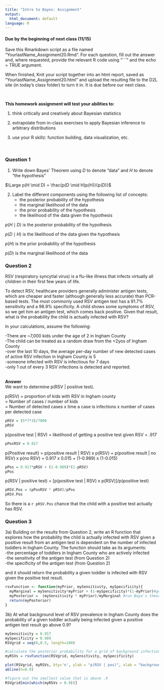 ```yaml
---
title: "Intro to Bayes: Assignment"
output:
  html_document: default
language: R
---
```


<!-- To render the assignment in Rmarkdown, enter the command below in the R console -->
<!-- rmarkdown::render("Class_20_Assignment.Rmd") -->

#### Due by the beginning of next class (11/15)

Save this Rmarkdown script as a file named “YourlastName_Assignment20.Rmd”. 
For each question, fill out the answer and, where requested, 
provide the relevant R code using "```" and the echo = TRUE argument.

When finished, Knit your script together into an html report, 
saved as “YourlastName_Assignment20.html” and upload the 
resulting file to the D2L site (in today’s class folder) to turn it in. 
It is due before our next class.

\

**This homework assignment will test your abilities to:**

1. think critically and creatively about Bayesian statistics

2. extrapolate from in-class exercises to apply Bayesian inference to arbitrary distributions

3. use your R skillz: function building, data visualization, etc.

\

### Question 1

1. Write down Bayes' Theorem using $D$ to denote "data" and $H$ to denote "the hypothesis"

$\Large p(H \mid D) = \frac{p(D \mid H)p(H)}{p(D)}$

2. Label the different components using the following list of concepts:
	- the posterior probability of the hypothesis
	- the marginal likelihood of the data
	- the prior probability of the hypothesis
	- the likelihood of the data given the hypothesis

$p(H \mid D)$ is the posterior probability of the hypothesis 

$p(D \mid H)$ is the likelihood of the data given the hypothesis

$p(H)$ is the prior probability of the hypothesis

$p(D)$ is the marginal likelihood of the data

### Question 2

RSV (respiratory syncytial virus) is
a flu-like illness that infects virtually all children in their 
first few years of life. 

To detect RSV, healthcare providers generally administer antigen tests, 
which are cheaper and faster (although generally less accurate) than PCR-based tests.
The most commonly used RSV antigen test has a 91.7% sensitivity and a 98.9% specificity. 
A child shows some symptoms of RSV, so we get him
an antigen test, which comes back positive. 
Given that result, what is the probability the child is actually infected with RSV?

In your calculations, assume the following:\

-There are ~7,000 kids under the age of 2 in Ingham County\
-The child can be treated as a random draw from the <2yos of Ingham County\
-over the last 10 days, the average per-day number of new detected cases of active RSV infection in Ingham County is 5\
-someone infected with RSV is infectious for 7 days\
-only 1 out of every 3 RSV infections is detected and reported.\
\

**Answer**\
We want to determine p(RSV | positive test).

p(RSV) = proportion of kids with RSV in Ingham county\
= Number of cases / number of kids\
= Number of detected cases x time a case is infections x number of cases per detected case
```r
pRSV = (5*7*3)/7000
pRSV
```

p(positive test | RSV) = likelihood of getting a positive test given RSV = .917
```r
pPosRSV = 0.917
```

p(Positive result) =
p(positive result | RSV) x p(RSV) + p(positive result | no RSV) x p(no RSV)
= 0.917 x 0.015 +  (1-0.989) x (1-0.015)
```r
pPos = 0.917*pRSV + (1-0.989)*(1-pRSV)
pPos
```

p(RSV | positive test) = [p(positive test | RSV) x p(RSV)]/p(positive test)

```r
pRSV.Pos = (pPosRSV * pRSV)/pPos
pRSV.Pos
```

So there is a `r pRSV.Pos` chance that the child with a positive test actually has RSV.

### Question 3

3a) Building on the results from Question 2, 
write an R function that explores how the probability the child is actually infected with RSV 
given a positive result from an antigen test 
is dependent on the number of infected toddlers in Ingham County.
The function should take as its arguments: \
 -the percentage of toddlers in Ingham County who are actively infected \
 -the sensitivity of the antigen test (from Question 2)\
 -the specificity of the antigen test (from Question 2)\
 
and it should return the probability a given toddler is infected with RSV given the positive test result.


```r
rsvFunction <- function(myPrior, mySensitivity, mySpecificity){
  myMarginal = mySensitivity*myPrior + (1-mySpecificity)*(1-myPrior)#get the marginal likelihood of the data
  myPosterior =  (mySensitivity * myPrior)/myMarginal #run Baye's theorem
  return(myPosterior)
}

```

3b) At what background level of RSV prevalence in Ingham County does 
the probability of a given toddler actually being infected given a positive antigen test result go above 0.9?

```r
mySensitivity = 0.917
mySpecificity = 0.989
RSVgrid = seq(0,0.5, length=100)

#calculate the posterior probability for a grid of background infection rates
myRSVs = rsvFunction(RSVgrid, mySensitivity, mySpecificity)

plot(RSVgrid, myRSVs, bty='n', ylab = "p(RSV | pos)", xlab = "background RSV level")
abline(h=0.9)

#figure out the smallest value that is above .9
RSVgrid[min(which(myRSVs > 0.9))]


```